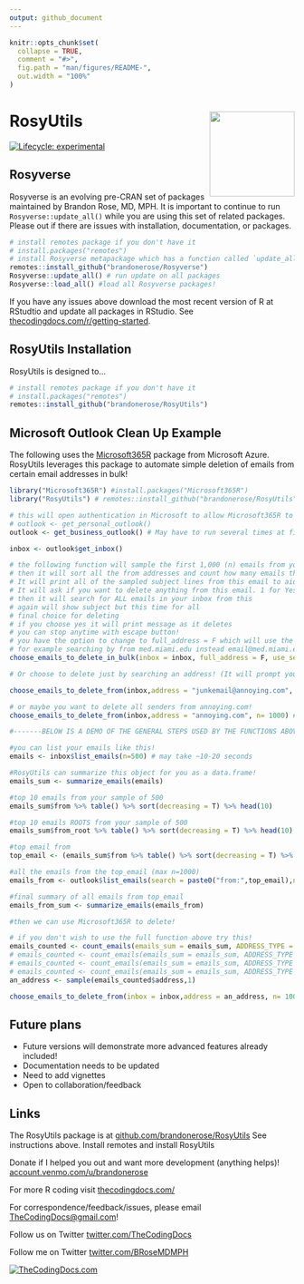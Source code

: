 ```yaml
---
output: github_document
---
```


<!-- README.md is generated from README.Rmd. Please edit that file -->

```r
knitr::opts_chunk$set(
  collapse = TRUE,
  comment = "#>",
  fig.path = "man/figures/README-",
  out.width = "100%"
)
```

# RosyUtils <img src="inst/app/www/logo.png" align="right" height="150" />

<!-- badges: start -->
[![Lifecycle: experimental](https://img.shields.io/badge/lifecycle-experimental-orange.svg)](https://lifecycle.r-lib.org/articles/stages.html#experimental)
<!-- badges: end -->

## Rosyverse

Rosyverse is an evolving pre-CRAN set of packages maintained by Brandon Rose, MD, MPH. It is important to continue to run `Rosyverse::update_all()` while you are using this set of related packages. Please out if there are issues with installation, documentation, or packages.

``` r
# install remotes package if you don't have it
# install.packages("remotes") 
# install Rosyverse metapackage which has a function called `update_all()`
remotes::install_github("brandonerose/Rosyverse")
Rosyverse::update_all() # run update on all packages
Rosyverse::load_all() #load all Rosyverse packages!
```

If you have any issues above download the most recent version of R at RStudtio and update all packages in RStudio. See [thecodingdocs.com/r/getting-started](https://www.thecodingdocs.com/r/getting-started "R Getting Started").

## RosyUtils Installation

RosyUtils is designed to...

``` r
# install remotes package if you don't have it
# install.packages("remotes") 
remotes::install_github("brandonerose/RosyUtils")
```

## Microsoft Outlook Clean Up Example

The following uses the [Microsoft365R](https://github.com/Azure/Microsoft365R "Microsoft365R") package from Microsoft Azure. RosyUtils leverages this package to automate simple deletion of emails from certain email addresses in bulk!
```r

library("Microsoft365R") #install.packages("Microsoft365R")
library("RosyUtils") # remotes::install_github("brandonerose/RosyUtils")

# this will open authentication in Microsoft to allow Microsoft365R to use the graph API. 
# outlook <- get_personal_outlook() 
outlook <- get_business_outlook() # May have to run several times at first

inbox <- outlook$get_inbox()

# the following function will sample the first 1,000 (n) emails from your inbox
# then it will sort all the from addresses and count how many emails there are
# It will print all of the sampled subject lines from this email to aid your choice
# It will ask if you want to delete anything from this email. 1 for Yes and 2 for No
# then it will search for ALL emails in your inbox from this
# again will show subject but this time for all
# final choice for deleting
# if you choose yes it will print message as it deletes
# you can stop anytime with escape button!
# you have the option to change to full_address = F which will use the root email
# for example searching by from med.miami.edu instead email@med.miami.edu
choose_emails_to_delete_in_bulk(inbox = inbox, full_address = F, use_sender = T, n = 2000)

# Or choose to delete just by searching an address! (It will prompt you BEFORE it deletes anything)

choose_emails_to_delete_from(inbox,address = "junkemail@annoying.com", n= 1000) #replace with real email address

# or maybe you want to delete all senders from annoying.com!
choose_emails_to_delete_from(inbox,address = "annoying.com", n= 1000) #replace with real email address

#-------BELOW IS A DEMO OF THE GENERAL STEPS USED BY THE FUNCTIONS ABOVE -------

#you can list your emails like this!
emails <- inbox$list_emails(n=500) # may take ~10-20 seconds

#RosyUtils can summarize this object for you as a data.frame!
emails_sum <- summarize_emails(emails)

#top 10 emails from your sample of 500
emails_sum$from %>% table() %>% sort(decreasing = T) %>% head(10)

#top 10 emails ROOTS from your sample of 500
emails_sum$from_root %>% table() %>% sort(decreasing = T) %>% head(10)

#top email from
top_email <- (emails_sum$from %>% table() %>% sort(decreasing = T) %>% names())[[1]]

#all the emails from the top_email (max n=1000)
emails_from <- outlook$list_emails(search = paste0("from:",top_email),n=1000)

#final summary of all emails from top_email
emails_from_sum <- summarize_emails(emails_from)

#then we can use Microsoft365R to delete! 

# if you don't wish to use the full function above try this!
emails_counted <- count_emails(emails_sum = emails_sum, ADDRESS_TYPE = "sender")
# emails_counted <- count_emails(emails_sum = emails_sum, ADDRESS_TYPE = "sender_root") #alternative search
# emails_counted <- count_emails(emails_sum = emails_sum, ADDRESS_TYPE = "from")  #alternative search
# emails_counted <- count_emails(emails_sum = emails_sum, ADDRESS_TYPE = "from_root")  #alternative search
an_address <- sample(emails_counted$address,1)

choose_emails_to_delete_from(inbox = inbox,address = an_address, n= 1000) 

```


## Future plans

* Future versions will demonstrate more advanced features already included!
* Documentation needs to be updated
* Need to add vignettes
* Open to collaboration/feedback

## Links

The RosyUtils package is at [github.com/brandonerose/RosyUtils](https://github.com/brandonerose/RosyUtils "RosyUtils R package")
See instructions above. Install remotes and install RosyUtils

Donate if I helped you out and want more development (anything helps)! [account.venmo.com/u/brandonerose](https://account.venmo.com/u/brandonerose "Venmo Donation")

For more R coding visit [thecodingdocs.com/](https://www.thecodingdocs.com/ "TheCodingDocs.com") 

For correspondence/feedback/issues, please email [TheCodingDocs@gmail.com](mailto:TheCodingDocs@gmail.com)!

Follow us on Twitter [twitter.com/TheCodingDocs](https://twitter.com/TheCodingDocs "TheCodingDocs Twitter")

Follow me on Twitter [twitter.com/BRoseMDMPH](https://twitter.com/BRoseMDMPH "BRoseMDMPH Twitter")

[![TheCodingDocs.com](inst/app/www/TCD.png)](http://www.thecodingdocs.com)
